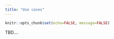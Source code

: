 ```yaml
---
title: "Use cases"
---
```


```r
knitr::opts_chunk$set(echo=FALSE, message=FALSE)
```

TBD....
